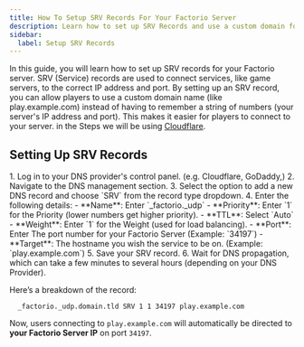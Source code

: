 ```yaml
---
title: How To Setup SRV Records For Your Factorio Server
description: Learn how to set up SRV Records and use a custom domain for your Factorio server.
sidebar:
  label: Setup SRV Records
---
```


In this guide, you will learn how to set up SRV records for your Factorio server. SRV (Service) records are used to connect services, like game servers, to the correct IP address and port. By setting up an SRV record, you can allow players to use a custom domain name (like play.example.com) instead of having to remember a string of numbers (your server's IP address and port). This makes it easier for players to connect to your server. in the Steps we will be using [Cloudflare](https://cloudflare.com).

## Setting Up SRV Records

<Steps>
    1. Log in to your DNS provider's control panel. (e.g. Cloudflare, GoDaddy,)
    2. Navigate to the DNS management section.
    3. Select the option to add a new DNS record and choose `SRV` from the record type dropdown.
    4. Enter the following details:
</Steps>
    - **Name**: Enter `_factorio._udp`
    - **Priority**: Enter `1` for the Priority (lower numbers get higher priority).
    - **TTL**: Select `Auto`
    - **Weight**: Enter `1` for the Weight (used for load balancing).
    - **Port**: Enter The port number for your Factorio Server (Example: `34197`)
    - **Target**: The hostname you wish the service to be on. (Example: `play.example.com`)
<Steps>
  5. Save your SRV record.
  6. Wait for DNS propagation, which can take a few minutes to several hours (depending on your DNS Provider).
</Steps>

Here’s a breakdown of the record:
```
  _factorio._udp.domain.tld SRV 1 1 34197 play.example.com
```

Now, users connecting to `play.example.com` will automatically be directed to **your Factorio Server IP** on port `34197`.



